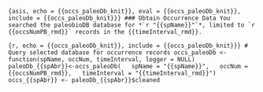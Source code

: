 ```{asis, echo = {{occs_paleoDb_knit}}, eval = {{occs_paleoDb_knit}}, include = {{occs_paleoDb_knit}}}
### Obtain Occurrence Data
You searched the paleobioDB database for *`r "{{spName}}"`*, limited to `r {{occsNumPB_rmd}}` records in the {{timeInterval_rmd}}. 
```

```{r, echo = {{occs_paleoDb_knit}}, include = {{occs_paleoDb_knit}}}
# Query selected database for occurrence records
occs_paleoDb <- function(spName, occNum, timeInterval, logger = NULL)
paleoDb_{{spAbr}}<-occs_paleoDb(
  spName = "{{spName}}",
  occNum = {{occsNumPB_rmd}},
  timeInterval = "{{timeInterval_rmd}}")
occs_{{spAbr}} <- paleoDb_{{spAbr}}$cleaned
```
